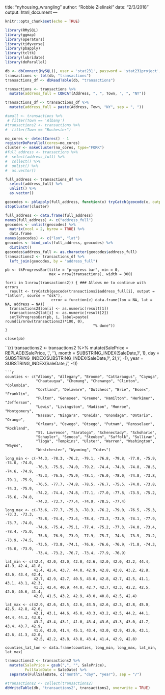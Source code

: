 title: "nyhousing_wrangling"
author: "Robbie Zielinski"
date: "2/3/2018"
output: html_document
---

```r
knitr::opts_chunk$set(echo = TRUE)
```

```r
library(RMySQL)
library(ggmap) 
library(operators)
library(tidyverse)
library(pbapply)
library(tcltk)
library(lubridate)
library(doParallel)
```


```r
db <- dbConnect(MySQL(), user = 'stat231', password = 'stat231project', dbname = "nyhousing", host = '148.85.253.214')
transactions <- tbl(db, "transactions")
transactions_df <- dbReadTable(db, "transactions")
```

```r
transactions <- transactions %>%
  mutate(address_full = CONCAT(Address, ", ", Town, ", ", "NY"))

transactions_df <- transactions_df %>%
  mutate(address_full = paste(Address, Town, "NY", sep = ", "))

#small <- transactions %>%
 # filter(Town == 'Albany')
#transactions2 <- transactions %>%
#  filter(Town == "Rochester")
```

```r
no_cores <- detectCores() - 1
registerDoParallel(cores=no_cores)  
cluster <- makeCluster(no_cores, type="FORK") 
#full_address <- transactions %>%
#  select(address_full) %>%
#  collect() %>%
#  unlist() %>%
#  as.vector()

full_address <- transactions_df %>%
  select(address_full) %>%
  unlist() %>%
  as.vector()

geocodes <- pblapply(full_address, function(x) tryCatch(geocode(x, output = "latlon", messaging = FALSE, source = "dsk"), error = function(e) data.frame(lon = NA, lat = NA)), cl = cluster)  
stopCluster(cluster)
```

```r
full_address <- data.frame(full_address)
names(full_address) <- c("address_full")
geocodes <- unlist(geocodes) %>%
  matrix(ncol = 2, byrow = TRUE) %>%
  data.frame
names(geocodes) <- c("lon", "lat")
geocodes <- bind_cols(full_address, geocodes) %>%
  distinct()
geocodes$address_full <- as.character(geocodes$address_full)
transactions2 <- transactions_df %>%
  left_join(geocodes, by = "address_full")
```

```
pb <- tkProgressBar(title = "progress bar", min = 0,
                    max = nrow(transactions), width = 300)

for(i in 1:nrow(transactions2)) { ### Allows me to continue with errors
  result <- tryCatch(geocode(transactions2$address_full[i], output = "latlon", source = "dsk"),
                     error = function(e) data.frame(lon = NA, lat = NA, address = NA))
  transactions2$lon[i] <- as.numeric(result[1])
  transactions2$lat[i] <- as.numeric(result[2])
  setTkProgressBar(pb, i, label=paste( round(i/nrow(transactions2)*100, 0),
                                        "% done"))
}

close(pb)
```


``{r}
transactions2 <- transactions2 %>%
  mutate(SalePrice = REPLACE(SalePrice, ',', ''),
         month = SUBSTRING_INDEX(SaleDate, '/', 1),
         day = SUBSTRING_INDEX(SUBSTRING_INDEX(SaleDate, '/', 2), '/', -1),
         year = SUBSTRING_INDEX(SaleDate, '/', -1))
```
```r
counties <- c("Albany", "Allegany", "Broome", "Cattaraugus", "Cayuga", 
              "Chautauqua", "Chemung", "Chenango", "Clinton", "Columbia",
              "Cortland", "Delaware", "Dutchess", "Erie", "Essex", "Franklin",
              "Fulton", "Genesee", "Greene", "Hamilton", "Herkimer", "Jefferson",
              "Lewis", "Livingston", "Madison", "Monroe", "Montgomery",
              "Nassau", "Niagara", "Oneida", "Onondaga", "Ontario", "Orange",
              "Orleans", "Oswego", "Otsego", "Putnam", "Rensselaer", "Rockland",
              "St. Lawrence", "Saratoga", "Schenectady", "Schoharie",
              "Schuyler", "Seneca", "Steuben", "Suffolk", "Sullivan",
              "Tioga", "Tompkins", "Ulster", "Warren", "Washington", "Wayne",
              "Westchester", "Wyoming", "Yates")
              
long_min <- c(-74.3, -78.3, -76.2, -79.1, -76.8, -79.8, -77.0, -75.9, -74.0, -74.0,
              -76.3, -75.5, -74.0, -79.2, -74.4, -74.8, -74.8, -78.5, -74.6, -74.9,
              -75.3, -76.5, -75.9, -78.1, -76.0, -78.0, -74.8, -73.8, -79.1, -75.9,
              -76.5, -77.7, -74.8, -78.5, -76.7, -75.5, -74.0, -73.8, -74.3, -75.9, 
              -74.2, -74.4, -74.8, -77.1, -77.0, -77.8, -73.5, -75.2, -76.6, -74.8,
              -74.3, -73.7, -77.4, -74.0, -78.5, -77.4)

long_max <- c(-73.6, -77.7, -75.3, -78.3, -76.2, -79.0, -76.5, -75.3, -73.3, -73.3,
              -75.8, -74.4, -73.4, -78.4, -73.3, -73.9, -74.1, -77.9, -73.7, -74.0,
              -74.6, -75.4, -75.1, -77.4, -75.2, -77.3, -74.0, -73.4, -78.4, -75.0,
              -75.8, -76.9, -73.9, -77.9, -75.7, -74.6, -73.5, -73.2, -73.9, -74.5,
              -73.5, -73.8, -74.1, -76.6, -76.6, -76.9, -71.8, -74.3, -76.0, -73.9, 
              -73.4, -73.2, -76.7, -73.4, -77.9, -76.9)

lat_min <- c(42.4, 42.0, 42.0, 42.0, 42.6, 42.0, 42.0, 42.2, 44.4, 41.9, 42.4, 41.8,
             41.4, 42.4, 43.7, 44.0, 42.9, 42.8, 42.0, 43.2, 42.8, 43.6, 43.4, 42.4,
             42.7, 42.9, 42.7, 40.5, 43.0, 42.8, 42.7, 42.5, 41.1, 43.1, 43.1, 42.3,
             41.3, 42.4, 40.9, 44.0, 42.7, 42.7, 42.3, 42.2, 42.5, 42.0, 40.6, 41.4,
             42.0, 41.5, 43.2, 42.9, 43.0, 40.8, 42.5, 42.4)

lat_max <- c(42.9, 42.6, 42.5, 42.6, 43.5, 42.6, 42.3, 42.8, 45.0, 42.5, 42.8, 42.6,
             42.1, 43.1, 44.6, 45.0, 43.3, 43.2, 42.5, 44.2, 44.1, 44.4, 44.3, 43.0,
             43.2, 43.4, 43.1, 41.0, 43.4, 43.6, 43.3, 43.0, 41.7, 43.4, 43.7, 42.9,
             41.6, 43.0, 41.4, 45.1, 43.4, 43.0, 42.9, 42.6, 43.1, 42.6, 41.3, 42.0,
             42.5, 42.2, 43.8, 43.8, 43.4, 41.4, 42.9, 42.8) 
             
counties_lat_lon <- data.frame(counties, long_min, long_max, lat_min, lat_max)
```


```r
transactions2 <- transactions2 %>%
  mutate(SalePrice = gsub(",", "", SalePrice),
         FullSaleDate = SaleDate) %>%
  separate(FullSaleDate, c("month", "day", "year"), sep = "/")
```

```r
#transactions2 <- collect(transactions2)
dbWriteTable(db, "transactions2", transactions2, overwrite = TRUE)
```